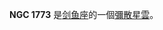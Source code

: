 {{NGCInfoBox|NGCID=NGC 1773|發現者=約翰·弗里德里希·威廉·赫歇爾|發現日期=1837年1月3日|其他編號=ESO 85-EN25|曆元=J2000.0|赤經=4時58分12秒
|赤緯=-66°21'57"|星座=剑鱼座|星體=彌散星雲|星等=|表面亮度=|藍等=}}

'''NGC 1773''' 是[[剑鱼座|剑鱼座]]的一個[[彌散星雲|彌散星雲]]。

{{NGCReference|1773}}
{{Catalogs|NGC=1773}}